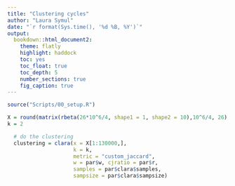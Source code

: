 ```yaml
---
title: "Clustering cycles"
author: "Laura Symul"
date: "`r format(Sys.time(), '%d %B, %Y')`"
output: 
  bookdown::html_document2: 
    theme: flatly
    highlight: haddock
    toc: yes
    toc_float: true
    toc_depth: 5
    number_sections: true
    fig_caption: true
---
```



```r

source("Scripts/00_setup.R")

X = round(matrix(rbeta(26*10^6/4, shape1 = 1, shape2 = 10),10^6/4, 26),1)
k = 2

  # do the clustering
  clustering = clara(x = X[1:130000,], 
                     k = k, 
                     metric = "custom_jaccard",
                     w = par$w, cjratio = par$r,
                     samples = par$clara$samples,
                     sampsize = par$clara$sampsize)
```


